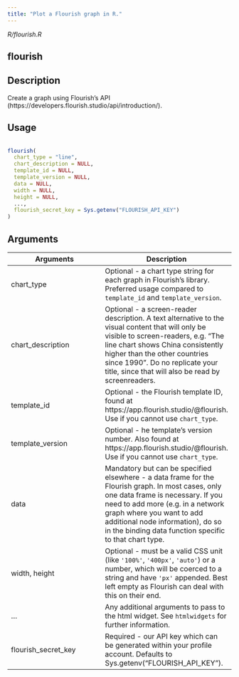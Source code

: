 ```yaml
---
title: "Plot a Flourish graph in R."
---
```


*R/flourish.R*

## flourish

## Description
 Create a graph using Flourish's API (https://developers.flourish.studio/api/introduction/). 


## Usage
```r
 
flourish( 
  chart_type = "line", 
  chart_description = NULL, 
  template_id = NULL, 
  template_version = NULL, 
  data = NULL, 
  width = NULL, 
  height = NULL, 
  ..., 
  flourish_secret_key = Sys.getenv("FLOURISH_API_KEY") 
) 
```

## Arguments
|Arguments|Description|
|---|---|
| chart_type | Optional - a chart type string for each graph in Flourish's library. Preferred usage compared to `template_id` and `template_version`. |
| chart_description | Optional - a screen-reader description. A text alternative to the visual content that will only be visible to screen-readers, e.g. “The line chart shows China consistently higher than the other countries since 1990”. Do no replicate your title, since that will also be read by screenreaders. |
| template_id | Optional - the Flourish template ID, found at https://app.flourish.studio/@flourish. Use if you cannot use `chart_type`. |
| template_version | Optional - he template's version number. Also found at https://app.flourish.studio/@flourish. Use if you cannot use `chart_type`. |
| data | Mandatory but can be specified elsewhere - a data frame for the Flourish graph. In most cases, only one data frame is necessary. If you need to add more (e.g. in a network graph where you want to add additional node information), do so in the binding data function specific to that chart type. |
| width, height | Optional - must be a valid CSS unit (like `'100%'`, `'400px'`, `'auto'`) or a number, which will be coerced to a string and have `'px'` appended. Best left empty as Flourish can deal with this on their end. |
| ... | Any additional arguments to pass to the html widget. See `htmlwidgets` for further information. |
| flourish_secret_key | Required - our API key which can be generated within your profile account. Defaults to Sys.getenv("FLOURISH_API_KEY"). |







